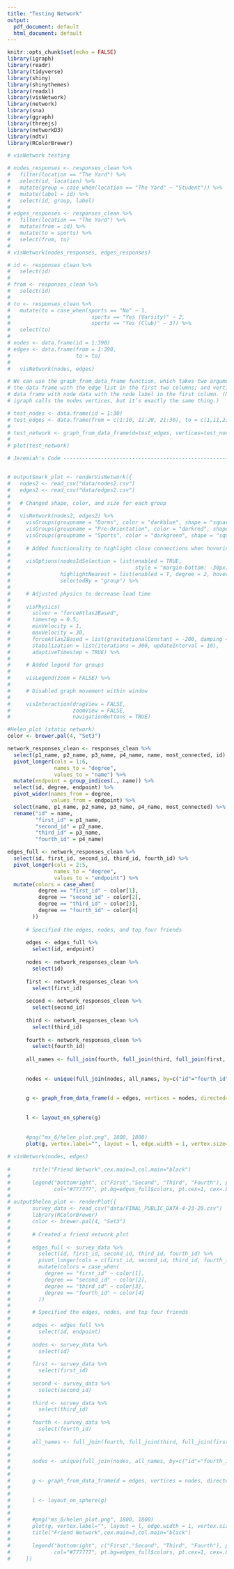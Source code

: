 ```yaml
---
title: "Testing Network"
output:
  pdf_document: default
  html_document: default
---
```


```r
knitr::opts_chunk$set(echo = FALSE)
library(igraph)
library(readr)
library(tidyverse)
library(shiny)
library(shinythemes)
library(readxl)
library(visNetwork)
library(network) 
library(sna)
library(ggraph)
library(threejs)
library(networkD3)
library(ndtv)
library(RColorBrewer)
```

```r
# visNetwork testing 

# nodes_responses <- responses_clean %>%
#   filter(location == "The Yard") %>%
#   select(id, location) %>%
#   mutate(group = case_when(location == "The Yard" ~ "Student")) %>%
#   mutate(label = id) %>%
#   select(id, group, label)
# 
# edges_responses <- responses_clean %>%
#   filter(location == "The Yard") %>%
#   mutate(from = id) %>%
#   mutate(to = sports) %>%
#   select(from, to)
# 
# visNetwork(nodes_responses, edges_responses)
```

```r
# id <- responses_clean %>%
#   select(id) 
# 
# from <- responses_clean %>%
#   select(id)
# 
# to <- responses_clean %>%
#   mutate(to = case_when(sports == "No" ~ 1,
#                          sports == "Yes (Varsity)" ~ 2,
#                          sports == "Yes (Club)" ~ 3)) %>%
#   select(to)
# 
# nodes <- data.frame(id = 1:390)
# edges <- data.frame(from = 1:390,
#                     to = to)
#   
#   visNetwork(nodes, edges)

```

```r
# We can use the graph_from_data_frame function, which takes two arguments: d,
# the data frame with the edge list in the first two columns; and vertices, a
# data frame with node data with the node label in the first column. (Note that
# igraph calls the nodes vertices, but it’s exactly the same thing.)

# test_nodes <- data.frame(id = 1:30)
# test_edges <- data.frame(from = c(1:10, 11:20, 21:30), to = c(1,11,21))
# 
# test_network <- graph_from_data_frame(d=test_edges, vertices=test_nodes, directed=F)
# 
# plot(test_network)
```

```r
# Jeremiah's Code ---------------------------------------------------------


# output$mark_plot <- renderVisNetwork({
#   nodes2 <- read_csv("data/nodes2.csv")
#   edges2 <- read_csv("data/edges2.csv")
#   
#   # Changed shape, color, and size for each group
#   
#   visNetwork(nodes2, edges2) %>%
#     visGroups(groupname = "Dorms", color = "darkblue", shape = "square", size = 65) %>%
#     visGroups(groupname = "Pre-Orientation", color = "darkred", shape = "square", size = 45) %>%
#     visGroups(groupname = "Sports", color = "darkgreen", shape = "square", size = 45) %>%
#     
#     # Added functionality to highlight close connections when hovering over node
#     
#     visOptions(nodesIdSelection = list(enabled = TRUE,
#                                        style = "margin-bottom: -30px; visibility: hidden"),
#                highlightNearest = list(enabled = T, degree = 2, hover = T),
#                selectedBy = "group") %>%
#     
#     # Adjusted physics to decrease load time
#     
#     visPhysics(
#       solver = "forceAtlas2Based", 
#       timestep = 0.5,
#       minVelocity = 1,
#       maxVelocity = 30,
#       forceAtlas2Based = list(gravitationalConstant = -200, damping = 1),
#       stabilization = list(iterations = 300, updateInterval = 10),
#       adaptiveTimestep = TRUE) %>%
#     
#     # Added legend for groups
#     
#     visLegend(zoom = FALSE) %>%
#     
#     # Disabled graph movement within window
#     
#     visInteraction(dragView = FALSE, 
#                    zoomView = FALSE,
#                    navigationButtons = TRUE)
```

```r
#Helen_plot (static network)
color <- brewer.pal(4, "Set3")

network_responses_clean <- responses_clean %>%
  select(p1_name, p2_name, p3_name, p4_name, name, most_connected, id) %>%
  pivot_longer(cols = 1:6,
               names_to = "degree",
               values_to = "name") %>%
  mutate(endpoint = group_indices(., name)) %>%
  select(id, degree, endpoint) %>%
  pivot_wider(names_from = degree,
              values_from = endpoint) %>%
  select(name, p1_name, p2_name, p3_name, p4_name, most_connected) %>%
  rename("id" = name,
         "first_id" = p1_name,
         "second_id" = p2_name,
         "third_id" = p3_name,
         "fourth_id" = p4_name)

edges_full <- network_responses_clean %>%
  select(id, first_id, second_id, third_id, fourth_id) %>%
  pivot_longer(cols = 2:5,
               names_to = "degree", 
               values_to = "endpoint") %>%
  mutate(colors = case_when(
          degree == "first_id" ~ color[1],
          degree == "second_id" ~ color[2],
          degree == "third_id" ~ color[3],
          degree == "fourth_id" ~ color[4]
        ))
      
      # Specified the edges, nodes, and top four friends
      
      edges <- edges_full %>% 
        select(id, endpoint)
      
      nodes <- network_responses_clean %>% 
        select(id) 
      
      first <- network_responses_clean %>% 
        select(first_id) 
      
      second <- network_responses_clean %>% 
        select(second_id) 
      
      third <- network_responses_clean %>% 
        select(third_id) 
      
      fourth <- network_responses_clean %>% 
        select(fourth_id) 
      
      all_names <- full_join(fourth, full_join(third, full_join(first, second, by = c("first_id"="second_id")), by=c("third_id" = "first_id")), by=c("fourth_id" = "third_id"))
      
      
      nodes <- unique(full_join(nodes, all_names, by=c("id"="fourth_id")))
      
      
      g <- graph_from_data_frame(d = edges, vertices = nodes, directed=FALSE)
      
      
      l <- layout_on_sphere(g)
      
      
      #png("ms_6/helen_plot.png", 1800, 1800) 
      plot(g, vertex.label="", layout = l, edge.width = 1, vertex.size=0.5, edge.color = edges_full$colors)
      
# visNetwork(nodes, edges)
      
#       title("Friend Network",cex.main=3,col.main="black")
#       
#       legend("bottomright", c("First","Second", "Third", "Fourth"), pch=21,
#              col="#777777", pt.bg=edges_full$colors, pt.cex=1, cex=.8)
# 
# output$helen_plot <- renderPlot({
#       survey_data <- read_csv("data/FINAL_PUBLIC_DATA-4-23-20.csv") 
#       library(RColorBrewer)
#       color <- brewer.pal(4, "Set3") 
#       
#       # Created a friend network plot
#       
#       edges_full <- survey_data %>% 
#         select(id, first_id, second_id, third_id, fourth_id) %>% 
#         pivot_longer(cols = c(first_id, second_id, third_id, fourth_id), names_to = "degree", values_to = "endpoint") %>% 
#         mutate(colors = case_when(
#           degree == "first_id" ~ color[1],
#           degree == "second_id" ~ color[2],
#           degree == "third_id" ~ color[3],
#           degree == "fourth_id" ~ color[4]
#         ))
#       
#       # Specified the edges, nodes, and top four friends
#       
#       edges <- edges_full %>% 
#         select(id, endpoint)
#       
#       nodes <- survey_data %>% 
#         select(id) 
#       
#       first <- survey_data %>% 
#         select(first_id) 
#       
#       second <- survey_data %>% 
#         select(second_id) 
#       
#       third <- survey_data %>% 
#         select(third_id) 
#       
#       fourth <- survey_data %>% 
#         select(fourth_id) 
#       
#       all_names <- full_join(fourth, full_join(third, full_join(first, second, by = c("first_id"="second_id")), by=c("third_id" = "first_id")), by=c("fourth_id" = "third_id"))
#       
#       
#       nodes <- unique(full_join(nodes, all_names, by=c("id"="fourth_id")))
#       
#       
#       g <- graph_from_data_frame(d = edges, vertices = nodes, directed=FALSE)
#       
#       
#       l <- layout_on_sphere(g)
#       
#       
#       #png("ms_6/helen_plot.png", 1800, 1800) 
#       plot(g, vertex.label="", layout = l, edge.width = 1, vertex.size=0.5, edge.color = edges_full$colors)
#       title("Friend Network",cex.main=3,col.main="black")
#       
#       legend("bottomright", c("First","Second", "Third", "Fourth"), pch=21,
#              col="#777777", pt.bg=edges_full$colors, pt.cex=1, cex=.8)
#     })
```

